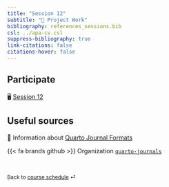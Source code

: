 ```yaml
---
title: "Session 12"
subtitle: "🔨 Project Work"
bibliography: references_sessions.bib
csl: ../apa-cv.csl 
suppress-bibliography: true
link-citations: false
citations-hover: false
---
```


## Participate

🖥️ [Session 12](/slides/slides-12.html)

## Useful sources

📖 Information about [Quarto Journal Formats](https://quarto.org/docs/journals/formats.html)

{{< fa brands github >}} Organization [`quarto-journals`](https://github.com/quarto-journals/) 
   

<br>

::: {style="font-size: 0.875em;"}
Back to [course schedule](/index.html "Course schedule") ⏎
:::